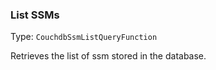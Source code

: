 


### List SSMs

Type: `CouchdbSsmListQueryFunction`

Retrieves the list of ssm stored in the database.


